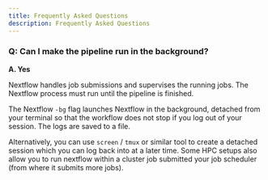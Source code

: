 ```yaml
---
title: Frequently Asked Questions
description: Frequently Asked Questions
---
```




### **Q: Can I make the pipeline run in the background?**

**A. Yes**

Nextflow handles job submissions and supervises the running jobs. The Nextflow process must run until the pipeline is finished.

The Nextflow `-bg` flag launches Nextflow in the background, detached from your terminal so that the workflow does not stop if you log out of your session. The logs are saved to a file.

Alternatively, you can use `screen` / `tmux` or similar tool to create a detached session which you can log back into at a later time.
Some HPC setups also allow you to run nextflow within a cluster job submitted your job scheduler (from where it submits more jobs).

